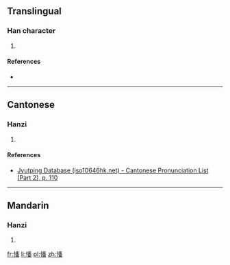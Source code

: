 ==Translingual==

===Han character===
{{Han char|rn=61|rad=心|as=12|sn=15|four=|canj=心竹木田 (PHDW)|ids=⿰[[忄]][[番]]}}

# {{defn|Han|sort=心12}}

====References====
* {{Han ref|kx=0403.170|dkj=11237|dj=0743.190|hdz=42355.090|uh=61A3|ud=24995}}

----

==Cantonese==

===Hanzi===
{{yue-hanzi|jyut=faan1|y=faan1}}

# {{defn|lang=yue|sort=心12}}

====References====
* [http://www.iso10646hk.net/jp/document/download.jsp Jyutping Database (iso10646hk.net) - Cantonese Pronunciation List (Part 2), p. 110]

----

==Mandarin==

===Hanzi===
{{cmn-hanzi|pin=[[fān]] ([[fan1]])|wg=fan<sup>1</sup>}}

# {{defn|lang=cmn|sort=心12}}

[[fr:憣]]
[[li:憣]]
[[pl:憣]]
[[zh:憣]]